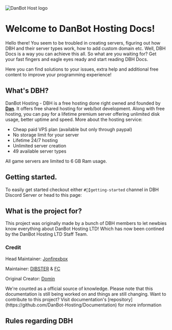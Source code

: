 
<Card>
  <Image
    src={Logo().src}
    alt="DanBot Host logo"
    height={128}
    width="auto"
    my={0}
    withoutTooltip
  />
</Card>

# Welcome to DanBot Hosting Docs!

Hello there! You seem to be troubled in creating servers, figuring out how DBH and their server types work, how to add custom domain etc. Well, DBH Docs is a way you can achieve this all. So what are you waiting for? Get your fast fingers and eagle eyes ready and start reading DBH Docs.

Here you can find solutions to your issues, extra help and additional free content to improve your programming experience!

## What's DBH?

DanBot Hosting - DBH is a free hosting done right owned and founded by [**Dan**](https://github.com/danielpmc). It offers free shared hosting for web/bot development. Along with free hosting, you can pay for a lifetime premium server offering unlimited disk usage, better uptime and speed. More about the hosting service:

- Cheap paid VPS plan (available but only through paypal)
- No storage limit for your server
- Lifetime 24/7 hosting
- Unlimited server creation
- 49 available server types

<Tip>All game servers are limited to 6 GB Ram usage.</Tip>

## Getting started.

To easily get started checkout either `#📗╏getting-started` channel in DBH Discord Server or head to this page:

<Redirect href="/getting-started" />

## What is the project for?

This project was originally made by a bunch of DBH members to let newbies know everything about DanBot Hosting LTD! Which has now been contined by the DanBot Hosting LTD Staff Team.

### Credit

Head Maintainer: [Jonfirexbox](https://github.com/kyro3400)

Maintainer: [DIBSTER](https://github.com/DEV-DIBSTER) & [FC](https://github.com/FC5570)

Original Creator: [Domin](https://github.com/domin-mnd)

<Tip>
  We're counted as a official source of knowledge. Please note that this
  documentation is still being worked on and things are still changing. Want to
  contribute to this project? Visit documentation's
  [repository](https://github.com/DanBot-Hosting/Documentation) for more
  information
</Tip>

## Rules regarding DBH

<Redirect
  href="https://danbot.host/privacy"
  label="Privacy Policy"
/>
<Redirect
  href="https://danbot.host/tos"
  label="Terms Of Service"
/>
